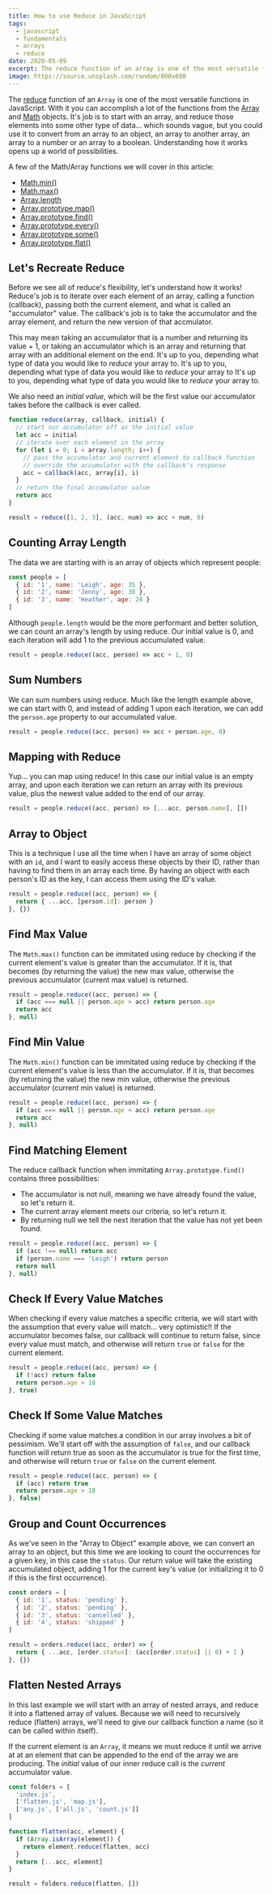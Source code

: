 ```yaml
---
title: How to use Reduce in JavaScript
tags:
  - javascript
  - fundamentals
  - arrays
  - reduce
date: 2020-05-09
excerpt: The reduce function of an array is one of the most versatile functions in JavaScript. With it you can accomplish a lot of the functions from array and math objects.
image: https://source.unsplash.com/random/800x600
---
```


The [reduce](https://developer.mozilla.org/en-US/docs/Web/JavaScript/Reference/Global_Objects/Array/reduce) function of an `Array` is one of the most versatile functions in JavaScript. With it you can accomplish a lot of the functions from the [Array](https://developer.mozilla.org/en-US/docs/Web/JavaScript/Reference/Global_Objects/Array) and [Math](https://developer.mozilla.org/en-US/docs/Web/JavaScript/Reference/Global_Objects/Math) objects. It's job is to start with an array, and reduce those elements into some other type of data... which sounds vague, but you could use it to convert from an array to an object, an array to another array, an array to a number or an array to a boolean. Understanding how it works opens up a world of possibilities.

<YouTube id="NiLUGy1Mh4U" />

A few of the Math/Array functions we will cover in this article:

- [Math.min()](https://developer.mozilla.org/en-US/docs/Web/JavaScript/Reference/Global_Objects/Math/min)
- [Math.max()](https://developer.mozilla.org/en-US/docs/Web/JavaScript/Reference/Global_Objects/Math/max)
- [Array.length](https://developer.mozilla.org/en-US/docs/Web/JavaScript/Reference/Global_Objects/Array/length)
- [Array.prototype.map()](https://developer.mozilla.org/en-US/docs/Web/JavaScript/Reference/Global_Objects/Array/map)
- [Array.prototype.find()](https://developer.mozilla.org/en-US/docs/Web/JavaScript/Reference/Global_Objects/Array/find)
- [Array.prototype.every()](https://developer.mozilla.org/en-US/docs/Web/JavaScript/Reference/Global_Objects/Array/every)
- [Array.prototype.some()](https://developer.mozilla.org/en-US/docs/Web/JavaScript/Reference/Global_Objects/Array/some)
- [Array.prototype.flat()](https://developer.mozilla.org/en-US/docs/Web/JavaScript/Reference/Global_Objects/Array/flat)

## Let's Recreate Reduce

Before we see all of reduce's flexibility, let's understand how it works! Reduce's job is to iterate over each element of an array, calling a function (callback), passing both the current element, and what is called an "accumulator" value. The callback's job is to take the accumulator and the array element, and return the new version of that accmulator.

This may mean taking an accumulator that is a number and returning its value + 1, or taking an accumulator which is an array and returning that array with an additional element on the end. It's up to you, depending what type of data you would like to _reduce_ your array to. It's up to you, depending what type of data you would like to _reduce_ your array to It's up to you, depending what type of data you would like to _reduce_ your array to.

We also need an _initial value_, which will be the first value our accumulator takes before the callback is ever called.

```js showLineNumbers
function reduce(array, callback, initial) {
  // start our accumulator off as the initial value
  let acc = initial
  // iterate over each element in the array
  for (let i = 0; i < array.length; i++) {
    // pass the accumulator and current element to callback function
    // override the accumulator with the callback's response
    acc = callback(acc, array[i], i)
  }
  // return the final accumulator value
  return acc
}

result = reduce([1, 2, 3], (acc, num) => acc + num, 0)
```

## Counting Array Length

The data we are starting with is an array of objects which represent people:

```js
const people = [
  { id: '1', name: 'Leigh', age: 35 },
  { id: '2', name: 'Jenny', age: 30 },
  { id: '3', name: 'Heather', age: 28 }
]
```

Although `people.length` would be the more performant and better solution, we can count an array's length by using reduce. Our initial value is 0, and each iteration will add 1 to the previous accumulated value.

```js
result = people.reduce((acc, person) => acc + 1, 0)
```

## Sum Numbers

We can sum numbers using reduce. Much like the length example above, we can start with 0, and instead of adding 1 upon each iteration, we can add the `person.age` property to our accumulated value.

```js
result = people.reduce((acc, person) => acc + person.age, 0)
```

## Mapping with Reduce

Yup... you can map using reduce! In this case our initial value is an empty array, and upon each iteration we can return an array with its previous value, plus the newest value added to the end of our array.

```js
result = people.reduce((acc, person) => [...acc, person.name], [])
```

## Array to Object

This is a technique I use all the time when I have an array of some object with an `id`, and I want to easily access these objects by their ID, rather than having to find them in an array each time. By having an object with each person's ID as the key, I can access them using the ID's value.

```js
result = people.reduce((acc, person) => {
  return { ...acc, [person.id]: person }
}, {})
```

## Find Max Value

The `Math.max()` function can be immitated using reduce by checking if the current element's value is greater than the accumulator. If it is, that becomes (by returning the value) the new max value, otherwise the previous accumulator (current max value) is returned.

```js
result = people.reduce((acc, person) => {
  if (acc === null || person.age > acc) return person.age
  return acc
}, null)
```

## Find Min Value

The `Math.min()` function can be immitated using reduce by checking if the current element's value is less than the accumulator. If it is, that becomes (by returning the value) the new min value, otherwise the previous accumulator (current min value) is returned.

```js
result = people.reduce((acc, person) => {
  if (acc === null || person.age < acc) return person.age
  return acc
}, null)
```

## Find Matching Element

The reduce callback function when immitating `Array.prototype.find()` contains three possibilities:

- The accumulator is not null, meaning we have already found the value, so let's return it.
- The current array element meets our criteria, so let's return it.
- By returning null we tell the next iteration that the value has not yet been found.

```js
result = people.reduce((acc, person) => {
  if (acc !== null) return acc
  if (person.name === 'Leigh') return person
  return null
}, null)
```

## Check If Every Value Matches

When checking if every value matches a specific criteria, we will start with the assumption that every value will match... very optimistic!! If the accumulator becomes false, our callback will continue to return false, since every value must match, and otherwise will return `true` or `false` for the current element.

```js
result = people.reduce((acc, person) => {
  if (!acc) return false
  return person.age > 18
}, true)
```

## Check If Some Value Matches

Checking if some value matches a condition in our array involves a bit of pessimism. We'll start off with the assumption of `false`, and our callback function will return true as soon as the accumulator is true for the first time, and otherwise will return `true` or `false` on the current element.

```js
result = people.reduce((acc, person) => {
  if (acc) return true
  return person.age > 18
}, false)
```

## Group and Count Occurrences

As we've seen in the "Array to Object" example above, we can convert an array to an object, but this time we are looking to count the occurrences for a given key, in this case the `status`. Our return value will take the existing accumulated object, adding 1 for the current key's value (or initializing it to 0 if this is the first occurrence).

```js
const orders = [
  { id: '1', status: 'pending' },
  { id: '2', status: 'pending' },
  { id: '3', status: 'cancelled' },
  { id: '4', status: 'shipped' }
]

result = orders.reduce((acc, order) => {
  return { ...acc, [order.status]: (acc[order.status] || 0) + 1 }
}, {})
```

## Flatten Nested Arrays

In this last example we will start with an array of nested arrays, and reduce it into a flattened array of values. Because we will need to recursively reduce (flatten) arrays, we'll need to give our callback function a name (so it can be called within itself).

If the current element is an `Array`, it means we must reduce it until we arrive at at an element that can be appended to the end of the array we are producing. The _initial_ value of our inner reduce call is the _current_ accumulator value.

```js
const folders = [
  'index.js',
  ['flatten.js', 'map.js'],
  ['any.js', ['all.js', 'count.js']]
]

function flatten(acc, element) {
  if (Array.isArray(element)) {
    return element.reduce(flatten, acc)
  }
  return [...acc, element]
}

result = folders.reduce(flatten, [])
```
